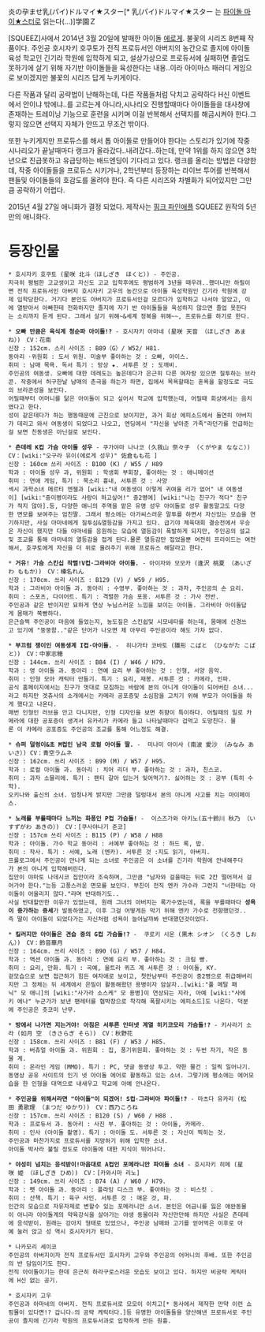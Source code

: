 炎の孕ませ乳(パイ)ドルマイ★スター[* 乳(パイ)ドルマイ★スター 는 [[아이돌 마스터|파이돌 마이★스터]]로 읽는다(...)]学園Ｚ

[SQUEEZ]사에서 2014년 3월 20일에 발매한 아이돌 [[에로게]]. 불꽃의 시리즈 8번째 작품이다.
주인공 호시자키 호쿠토가 전직 프로듀서인 아버지의 농간으로 졸지에 아이돌 육성 학교인 긴기라 학원에 입학하게 되고, 설상가상으로 프로듀서에 실패하면 졸업도 못하기에 살기 위해 자기반 아이돌들을 육성한다는 내용..이라 아이마스 패러디 게임으로 보이겠지만 불꽃의 시리즈 답게 누키게이다.

다른 작품과 달리 공략법이 난해하는데, 다른 작품들처럼 닥치고 공략하다 H신 이벤트에서 안이냐 밖에냐..를 고르는게 아니라,시나리오 진행할때마다 아이돌들을 대사창에 존재하는 트레이닝 기능으로 훈련을 시키며 이걸 반복해서 선택지를 해금시켜야 한다.그렇지 않으면 선택지 자체가 안뜨고 무조건 밖이다.

또한 누키게지만 프로듀스를 해서 톱 아이돌로 만들어야 한다는 스토리가 있기에 작중 시나리오가 끝날때마다 랭크가 올라갔다..내려갔다..하는데, 만약 1위를 하지 않으면 3학년으로 진급못하고 유급당하는 배드엔딩이 기다리고 있다. 랭크를 올리는 방법은 다양한데, 작중 아이돌들을 프로듀스 시키거나, 2학년부터 등장하는 라이브 투어를 반복해서 팬들및 아이돌들의 호감도를 올려야 한다. 즉 다른 시리즈와 차별화가 되어있지만 그만큼 공략하기 어렵다.

2015년 4월 27일 애니화가 결정 되었다. 제작사는 [[핑크 파인애플]] SQUEEZ 원작의 5년만의 애니화다.

= 등장인물 =
 * 호시자키 호쿠토 (星咲 北斗（ほしざき　ほくと）) - 주인공.
 지극히 평범한 고교생이고 자신도 고교 입학후에도 평범하게 3년을 때우려..했더니만 하필이면 전직 프로듀서인 아버지 호시자키 고우의 농간으로 아이돌 육성학원인 긴기라 학원에 강제 입학당한다. 거기다 본인도 아버지가 프로듀서인걸 모르다가 입학하고 나서야 알았고, 이에 열받아서 아빠한테 전화하지만 졸지에 자기 반 아이돌들을 육성하지 않으면 졸업 못한다는 소리까지 듣게 된다. 그래서 살기 위해~&세계 정복을 위해~~, 프로듀스를 하기로 한다.

 * '''오빠 만큼은 육식계 청순파 아이돌!?''' - 호시자키 아마네 (星咲 天音 （ほしざき あまね）)　CV：花南
 신장 : 152cm. 스리 사이즈 : B89（G）/ W52/ H81.
 동아리 ·위원회 : 도서 위원. 미술부 좋아하는 것 : 오빠, 아이스. 
 취미 : 남매 목욕. 독서 특기 : 망상 ★. 서투른 것 : 도깨비.
 주인공의 여동생. 오빠에 대한 데레도는 높은데다가 은근히 다른 여자랑 있으면 질투하는 브라콘. 작중에서 허구한날 남매의 촌극을 하는가 하면, 집에서 목욕할때는 혼욕을 할정도로 극도의 브라콘성을 보인다.
 어릴때부터 어머니를 닮은 아이돌이 되고 싶어서 학교에 입학했는데, 어릴때 회상에서는 음치였다고 한다.
 성이 같은데다가 하는 행동때문에 근친으로 보이지만, 과거 회상 에피소드에서 돌연히 아버지가 데리고 와서 여동생이 되었다고 나오고, 엔딩에서 "자신을 낳아준 가족"라던가를 언급하는걸 보면 친동생은 아닌걸로 보인다.

 * '''츤데레 K컵 가슴 아이돌 성우''' - 쿠가야마 나나코 (久我山 奈々子 （くがやま ななこ）)　CV：[wiki:"오구라 유이(에로게 성우)" 佐倉もも花 ]
 신장 : 160cm 쓰리 사이즈 : B100 (K) / W55 / H89  
 학과 : 아이돌 성우 과, 위원회 : 학생회 부회장, 좋아하는 것 : 애니메이션 
 취미 : 연애 게임, 특기 : 목소리 흉내, 서투른 것 : 사양
 섹시 과학소녀 메르티 엔젤과 [wiki:"내 여동생이 이렇게 귀여울 리가 없어" 내 여동생이] [wiki:"중이병이라도 사랑이 하고싶어!" 중2병에] [wiki:"나는 친구가 적다" 친구가 적지 않아].등, 다양한 애니의 주역을 맡은 유명 성우 아이돌로 성우 활동말고도 다양한 면모를 보여주는 엄친딸. 그래서 평소에는 아가씨스러운 말투를 하면서 자신있는 모습을 연기하지만, 사실 아마네에게 질투심&열등감을 가지고 있다. 급기야 체육대회 결승전에서 우승은 자신이 했지만 다들 아마네를 응원하는 모습에 열등감이 폭발하게 되지만, 주인공의 설교및 조교를 통해 아마네의 열등감을 접게 된다.물론 열등감만 접었을뿐 여전히 프라이드는 여전해서, 호쿠토에게 자신을 더 위로 올려주기 위해 프로듀스 해달라고 한다.

 * '''거유! 가슴 스킨십 작렬!V컵·그라비아 아이돌.''' - 아이자와 모모카 (逢沢 桃夏 （あいざわ ももか）)　CV：榛名れん
 신장 : 170cm. 쓰리 사이즈 : B129 (V) / W59 / H95.  
 학과 : 그라비아 아이돌 과. 동아리 : 수영부. 좋아하는 것 : 과자, 주인공의 손 요리.
 취미 : 스포츠, 다이어트. 특기 : 격렬한 가슴 포옹. 서투른 것 : 가사 전반.
 주인공과 같은 반이지만 묘하게 연상 누님스러운 느낌을 보이는 아이돌. 그라비아 아이돌답게 몸매가 쭉빵하다.
 은근슬쩍 주인공이 마음에 들었는지, 농도짚은 스킨쉽및 시모네타를 하는데, 몸매에 신경쓰고 있기에 "뚱뚱함.."같은 단어가 나오면 제 아무리 주인공이라 해도 가차 없다.

 * '''부끄럼 쟁이인 여동생계 I컵·아이돌.''' -  히나가타 코바토 (雛形 こばと （ひながた こばと）)　CV：中家志穂
 신장 : 144cm. 쓰리 사이즈 : B84 (I) / W46 / H79. 
 학과 : 영 아이돌 과. 동아리 : 연예 요리 부 좋아하는 것 : 인형, 서양 음악.  
 취미 : 인형 모아 캐릭터 만들기. 특기 : 요리, 재봉. 서투른 것 : 카메라, 인파.
 공식 홈페이지에서는 친구가 멋대로 모집하는 바람에 본의 아니게 아이돌이 되어버린 소녀...라고 하지만 겟츄사의 소개에서는 카메라 공포증및 소심함을 고치기 위해 부모가 아이돌을 하게 했다고 나온다.
 매번 인형인 러브을 안고 다니지만, 인형 디자인을 보면 취향이 특이하다. 어릴때의 일로 카메라에 대한 공포증이 생겨서 유카리가 카메라 들고 나타날때마다 겁먹고 도망친다. 물론 이 카메라 공포증도 주인공의 조교를 통해 어느정도 해결.

 * '''슈퍼 덜렁이&초 M컵인 남국 로컬 아이돌 딸.''' -  미나미 아이사 (南波 愛沙 （みなみ あいさ）) CV：青空ラムネ
 신장 : 162cm. 쓰리 사이즈 : B99 (M) / W57 / H95.
 학과 : 로컬 아이돌 과. 동아리 : 치어 리더 부. 좋아하는 것 : 과자, 친스코. 
 취미 : 과자 소믈리에. 특기 : 팬티 갈아 입는거 잊어먹기?. 싫어하는 것 : 공부 (특히 수학).
 오키나와 출신의 소녀. 엄청나게 밝지만 그만큼 덜렁대서 본의 아니게 사고를 치는 마이페이스.

 * '''노래를 부를때마다 느끼는 화풍인 P컵 가슴돌!''' -  이스즈가와 아키노(五十鈴川 秋乃 （いすずがわ あきの）)　CV：[쿠사야나기 준코]
 신장 : 157cm 쓰리 사이즈 : B115 (P) / W58 / H88 
 학과 : 아이돌. 가수 학교 동아리 : 서예부 좋아하는 것 : 하드 록, 밥. 
 취미 : 작사. 특기 : 서예, 노래 (엔카). 서투른 것 :지도 읽기, 아버지.
 프롤로그에서 주인공이 만나게 되는 소녀로 주인공은 이 소녀를 긴기라 학원에 안내해주다가 본의 아니게 입학해버린다.
 집안이 야마토 나데시코 집안이라 조숙하며, 그만큼 "남자와 걸을때는 뒤로 2칸 떨어져서 걸어가야 한다."는등 고풍스러운 면모를 보인다. 부친이 전직 엔카 가수라 그런지 "너한테는 아이돌이 어울리지 않다."라며 반대하기도..
 사실 반대할만한 이유가 있었는데, 원래 그녀의 아버지는 록가수였는데, 록을 부를때마다 '''성욕이 증가하는 증세'''가 발동하였고, 이후 그걸 어떻게든 막기 위해 엔카 가수로 전향했던것..즉 딸이 아이돌이 되었다가는 자신처럼 성욕이 늘어날까봐 반대했던것이었다.

 * '''킬러지만 아이돌은 견습 중의 G컵 가슴돌!?''' -  쿠로키 시온 (黒木 シオン （くろき しおん）)　CV：鈴音華月
 신장 : 164cm. 쓰리 사이즈 : B90 (G) / W57 / H84. 
 학과 : 액션 아이돌 과. 동아리 : 연예 요리 부. 좋아하는 것 : 크림 빵. 
 취미 : 요리, 만화. 특기 : 곡예, 울트라 퀴즈 계 서투른 것 : 아이돌, KY.
 겉모습으로 보면 접근하기 힘든 여자애로 보이고, 첫만남부터 주인공이 중2병으로 취급해버리지만 그 정체는 뒤 세계에서 은밀이 활동해왔던 용병이자 암살자..[wiki:"풀 메탈 패닉" 모 애니]의 [wiki:"사가라 소스케" 모 용병]이 연상되는 지라, 아예 [wiki:"사에키 에나" 누군가가 보낸 팬레터를 협박장으로 착각해 폭팔시키는 에피소드]도 나온다. 덕분에 주인공은 츳코미 난무.

 * '''방에서 나가면 지는거야! 아침은 서투른 인터넷 계열 히키코모리 가슴돌!?''' - 키사라기 소라 (如月 空 （きさらぎ そら）)　CV：秋野花
 신장 : 158cm. 쓰리 사이즈 : B81 (F) / W53 / H85. 
 학과 : 버츄얼 아이돌 과. 위원회 : 집, 풍기위원회. 좋아하는 것 : 두번 자기, 작은 동물 계. 
 취미 : 온라인 게임 (MMO). 특기 : PC, 댓글 동영상 투고. 약한 물건 : 일찍 일어나기.
 동영상 공유 사이트의 인기 넷 아이돌 에어로 활동하고 있는 소녀. 그렇기에 평소에는 에어모습을 한 인형을 대역으로 내새우고 학교에 아예 안나온다.

 * '''주인공을 위해서라면 "아이돌"이 되겠어! S컵·그라비아 파이돌!?''' - 마츠다 유카리 (松田 勇歌理 （まつだ ゆかり）)　CV：西乃ころね
 신장 : 157cm. 쓰리 사이즈 : B120 (S) / W60 / H88 .
 학과 : 프로듀서 과. 동아리 : 사진 부. 좋아하는 것 : 아이돌, 카메라. 
 취미 : 인사 (아이돌 촬영). 특기 : 아이돌 도. 서투른 것 : 자신이 찍히는 것.
 주인공과 마찬가지로 프로듀서를 지망하기 위해 입학한 소녀.
 아이돌 박사라 불릴 정도로 아이돌에 대한 지식이 뛰어나다.

 * '''야성미 넘치는 응석받이!마음대로 A컵인 포메라니안 파이돌 소녀''' - 호시자키 히메 (星咲 姫 （ほしざき ひめ）)　CV：[카와시마 리노]
 신장 : 149cm. 쓰리 사이즈 : B74 (A) / W60 / H79. 
 학과 : 펫 아이돌 과. 동아리 : 플라잉 디스크 부. 좋아하는 것 : 비스킷 .
 취미 : 산책. 특기 : 육구 사인. 서투른 것 : 매운 것, 파. 
 인간의 모습으로 자유자제로 변할수 있는 포메라니안 소녀. 본인은 어금니를 잃은 애완동물이 아니라 아이돌계의 약육강식을 살아가는 야생 동물이라 자신만만해 하지만 사실은 츤데레에 응석받이. 원래는 강아지 형태로 있었으나, 주인공 남매와 고기를 얻어먹은 이후로 아예 눌러 앉고 성 역시 호시자키가 된다.

 * 나카모리 세이코
 주인공의 아버지이자 전직 프로듀서인 호시자키 고우와 주인공의 어머니의 후배. 또한 주인공의 반 담임이기도 한다.
 전직 아이돌이기는 한데 은근히 하라구로스러운 모습도 보이고 있다. 하지만 비공략 케릭터에 H신 없는 공기.

 * 호시자키 고우
 주인공과 아마네의 아버지. 전직 프로듀서로 모모이 이치고[* 동사에서 제작한 만약 이런 쇼핑몰이 있다면!? 갑니다☆의 공략 케릭터다.]등 유명한 아이돌들을 양산해낸 프로듀서로 주인공이 졸지에 긴기라 학원의 프로듀서과로 입학하게 만든 원흉.
